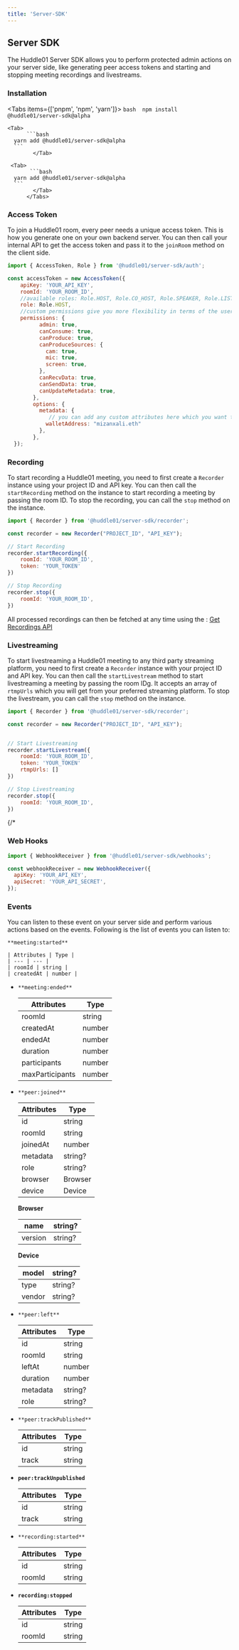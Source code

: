 ```yaml
---
title: 'Server-SDK'
---
```




## Server SDK

The Huddle01 Server SDK allows you to perform protected admin actions on your server side, like generating peer access tokens and starting and stopping meeting recordings and livestreams.

### Installation


 <Tabs items={['pnpm', 'npm', 'yarn']}>
       <Tab>
            ```bash 
      npm install @huddle01/server-sdk@alpha
        ```
              </Tab>

    <Tab>
          ```bash
      yarn add @huddle01/server-sdk@alpha
      ```
            </Tab>

     <Tab>
           ```bash
      yarn add @huddle01/server-sdk@alpha
      ```
            </Tab>
          </Tabs>


### Access Token

To join a Huddle01 room, every peer needs a unique access token. This is how you generate one on your own backend server. You can then call your internal API to get the access token and pass it to the `joinRoom` method on the client side.

```jsx
import { AccessToken, Role } from '@huddle01/server-sdk/auth';

const accessToken = new AccessToken({
    apiKey: 'YOUR_API_KEY',
    roomId: 'YOUR_ROOM_ID',
    //available roles: Role.HOST, Role.CO_HOST, Role.SPEAKER, Role.LISTENER, Role.GUEST - depending on the privileges you want to give to the user
    role: Role.HOST,
    //custom permissions give you more flexibility in terms of the user privileges than a pre-defined role
    permissions: {
          admin: true,
          canConsume: true,
          canProduce: true,
          canProduceSources: {
            cam: true,
            mic: true,
            screen: true,
          },
          canRecvData: true,
          canSendData: true,
          canUpdateMetadata: true,
        },
        options: {
          metadata: { 
             // you can add any custom attributes here which you want to associate with the user
            walletAddress: "mizanxali.eth"
          },
        },
  });
```


### Recording

To start recording a Huddle01 meeting, you need to first create a `Recorder` instance using your project ID and API key. You can then call the `startRecording` method on the instance to start recording a meeting by passing the room ID. To stop the recording, you can call the `stop` method on the instance.

```jsx
import { Recorder } from '@huddle01/server-sdk/recorder';

const recorder = new Recorder("PROJECT_ID", "API_KEY");

// Start Recording
recorder.startRecording({
	roomId: 'YOUR_ROOM_ID',
	token: 'YOUR_TOKEN'
})

// Stop Recording
recorder.stop({
	roomId: 'YOUR_ROOM_ID',
})
```

All processed recordings can then be fetched at any time using the : [Get Recordings API](/apis/get-recordings)

###  Livestreaming

To start livestreaming a Huddle01 meeting to any third party streaming platform, you need to first create a `Recorder` instance with your project ID and API key. You can then call the `startLivestream` method to start livestreaming a meeting by passing the room IDg. It accepts an array of `rtmpUrls` which you will get from your preferred streaming platform. To stop the livestream, you can call the `stop` method on the instance.

```jsx
import { Recorder } from '@huddle01/server-sdk/recorder';

const recorder = new Recorder("PROJECT_ID", "API_KEY");


// Start Livestreaming
recorder.startLivestream({
	roomId: 'YOUR_ROOM_ID',
	token: 'YOUR_TOKEN'
	rtmpUrls: []
})

// Stop Livestreaming
recorder.stop({
	roomId: 'YOUR_ROOM_ID',
})
```
{/* 
### Web Hooks

```jsx
import { WebhookReceiver } from '@huddle01/server-sdk/webhooks';

const webhookReceiver = new WebhookReceiver({
  apiKey: 'YOUR_API_KEY',
  apiSecret: 'YOUR_API_SECRET',
});
```

### Events

You can listen to these event on your server side and perform various actions based on the events. Following is the list of events you can listen to: 



 `**meeting:started**`
    
    
    | Attributes | Type |
    | --- | --- |
    | roomId | string |
    | createdAt | number |
- `**meeting:ended**`
    
    
    | Attributes | Type |
    | --- | --- |
    | roomId | string |
    | createdAt | number |
    | endedAt | number |
    | duration | number |
    | participants | number |
    | maxParticipants | number |
- `**peer:joined**`
    
    
    | Attributes | Type |
    | --- | --- |
    | id | string |
    | roomId | string |
    | joinedAt | number |
    | metadata | string? |
    | role | string? |
    | browser | Browser |
    | device | Device |
    
    **Browser**
    
    | name | string? |
    | --- | --- |
    | version | string? |
    
    **Device**
    
    | model | string? |
    | --- | --- |
    | type | string? |
    | vendor | string? |
    
- `**peer:left**`
    
    
    | Attributes | Type |
    | --- | --- |
    | id | string |
    | roomId | string |
    | leftAt | number |
    | duration | number |
    | metadata | string? |
    | role | string? |
- `**peer:trackPublished**`
    
    
    | Attributes | Type |
    | --- | --- |
    | id | string |
    | track | string |
- **`peer:trackUnpublished`**
    
    
    | Attributes | Type |
    | --- | --- |
    | id | string |
    | track | string |
- `**recording:started**`
    
    
    | Attributes | Type |
    | --- | --- |
    | id | string |
    | roomId | string |
- **`recording:stopped`**
    
    
    | Attributes | Type |
    | --- | --- |
    | id | string |
    | roomId | string | */}
